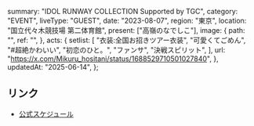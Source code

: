   summary: "IDOL RUNWAY COLLECTION Supported by TGC",
  category: "EVENT",
  liveType: "GUEST",
  date: "2023-08-07",
  region: "東京",
  location: "国立代々木競技場 第二体育館",
  present: ["高嶺のなでしこ"],
  image: {
    path: "",
    ref: "",
  },
  acts: {
    setlist: [
      "衣装:全国お招きツアー衣装",
      "可愛くてごめん",
      "#超絶かわいい",
      "初恋のひと。",
      "ファンサ",
      "決戦スピリット",
    ],
    url: "https://x.com/Mikuru_hositani/status/1688529710501027840",
  },
  updatedAt: "2025-06-14",
};

## リンク

- [公式スケジュール](https://takanenonadeshiko.jp/?p=1179)
